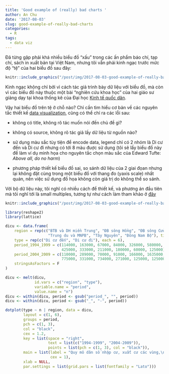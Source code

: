 ```yaml
---
title: 'Good example of (really) bad charts '
author: An Chu
date: '2017-08-03'
slug: good-example-of-really-bad-charts
categories:
  - R
tags:
  - data viz
---
```


Đã từng gặp phải khá nhiều biểu đồ "xấu" trong các ấn phẩm báo chí, tạp chí,
sách in xuất bản tại Việt Nam, nhưng tôi vẫn phải kinh ngạc trước mức độ "tệ"
của hai biểu đồ sau đây:

```r
knitr::include_graphics("/post/img/2017-08-03-good-example-of-really-bad-charts/bad_chart.png")
```

Kinh ngạc không chỉ bởi vì cách tác giả trình bày dữ liệu với biểu đồ, mà còn vì
các biểu đồ này thuộc một bài "nghiên cứu khoa học" của hai giáo sư giảng dạy
tại khoa thống kê của Đại học [Kinh tế quốc dân](http://www.khoathongke.neu.edu.vn/ViewNCKH.aspx?ID=43).

Vậy hai biểu đồ trên tệ ở chỗ nào? Chỉ cần tìm hiểu cơ bản về các nguyên tắc
thiết kế [data visualization](http://tuanvannguyen.blogspot.com.au/2013/03/bieu-o-trong-bai-bao-khoa-hoc-1-nguyen.html),
cũng có thể chỉ ra các lỗi sau:

* không có title, không rõ tác muốn nói đến chủ đề gì?

* không có source, không rõ tác giả lấy dữ liệu từ nguồn nào?

* sử dụng màu sắc tùy tiện để encode data, legend chỉ có 2 nhóm là Di cư đến và
  Di cư đi nhưng có tới 8 màu đuợc sử dụng (tôi sẽ lấy biểu đồ này để làm ví dụ
  minh họa cho nguyên tắc chọn màu sắc của Edward Tufte: *Above all, do no harm*)

* phương pháp thiết kế biểu đồ sai, so sánh dữ liệu của 2 giai đọan nhưng lại
  không đặt cùng trong một biểu đồ với thang đo (yaxis scale) nhất quán, nên
  việc sử dụng đồ họa không còn giá trị do không thể so sánh.

Với bộ dữ liệu này, tôi nghĩ có nhiều cách để thiết kế, và phương án đầu tiên mà
tôi nghĩ tới là small multiples, tương tự như cách làm tham khảo ở
[đây](http://lmdvr.r-forge.r-project.org/figures/figures.html)

```r
knitr::include_graphics("/post/img/2017-08-03-good-example-of-really-bad-charts/redesign.png")
```

```r
library(reshape2)
library(lattice)

dicu <- data.frame(
    region = rep(c("BTB và DH miền Trung", "ĐB sông Hồng", "ĐB sông Cửu Long",
                   "Trung du và MNPB", "Tây Nguyên", "Đông Nam Bộ"), times = 2),
    type = rep(c("Di cư đến", "Di cư đi"), each = 6),
    period_1994_1999 = c(114000, 163000, 67000, 84000, 326000, 580000,
                         425000, 333000, 211000, 180000, 60000, 125000),
    period_2004_2009 = c(110000, 289000, 70000, 91000, 166000, 1635000,
                         775000, 331000, 734000, 271000, 125000, 125000),
    stringsAsFactors = F
)

dicu <- melt(dicu,
             id.vars = c("region", "type"),
             variable.name = "period",
             value.name = "n")
dicu <- within(dicu, period <- gsub("period_", "", period))
dicu <- within(dicu, period <- gsub("_", "-", period))

dotplot(type ~ n | region, data = dicu,
        layout = c(1, 6),
        groups = period,
        pch = c(1, 3),
        col = "black",
        cex = 1.2,
        key = list(space = "right",
                   text = list(c("1994-1999", "2004-2009")),
                   points = list(pch = c(1, 3), col = "black")),
        main = list(label = "Quy mô dân số nhập cư, xuất cư các vùng,\nso sánh 1994-1999 và 2004-2009",
                    cex = 1),
        xlab = NULL,
        par.settings = list(grid.pars = list(fontfamily = "Lato")))
```
